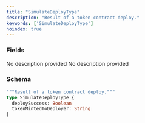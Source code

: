 ```yaml
---
title: "SimulateDeployType"
description: "Result of a token contract deploy."
keywords: ['SimulateDeployType']
noindex: true
---
```


### Fields

<ResponseField name="deploySuccess" type="Boolean">
  No description provided
</ResponseField>

<ResponseField name="tokenMintedToDeployer" type="String">
  No description provided
</ResponseField>

### Schema


```graphql 
"""Result of a token contract deploy."""
type SimulateDeployType {
  deploySuccess: Boolean
  tokenMintedToDeployer: String
}
```
